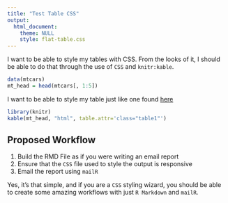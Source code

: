 ```yaml
---
title: "Test Table CSS"
output: 
  html_document:
    theme: NULL
    style: flat-table.css
---
```


I want to be able to style my tables with CSS. From the looks of it, I should be able to do that 
through the use of `CSS` and `knitr:kable`.  


```r
data(mtcars)
mt_head = head(mtcars[, 1:5])
```

I want to be able to style my table just like one found [here](http://codepen.io/njessen/pen/naLCv)


```r
library(knitr)
kable(mt_head, "html", table.attr='class="table1"')
```

## Proposed Workflow

1.  Build the RMD File as if you were writing an email report
2.  Ensure that the `CSS` file used to style the output is responsive  
3.  Email the report using `mailR`

Yes, it's that simple, and if you are a `CSS` styling wizard, you should be able to create some amazing 
workflows with just `R Markdown` and `mailR`.


